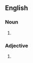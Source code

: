 {{also|radio frequency|radio-frequency}}
==English==

===Noun===
{{en-noun|radiofrequencies}}

# {{alternative form of|en|radio frequency}}

===Adjective===
{{en-adj|-}}

# {{alternative spelling of|en|radio-frequency}}